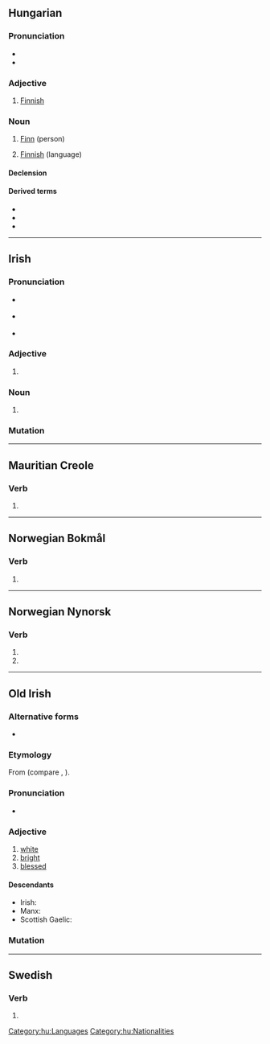 {{also|Finn|fínn}}
==Hungarian==

===Pronunciation===
* {{hu-IPA}}
* {{hyphenation|finn|lang=hu}}

===Adjective===
{{hu-adj|-}}

# [[Finnish]] {{gloss|of or relating to [[Finland]], its people or language}}

===Noun===
{{hu-noun|ek}}

# [[Finn]] (person)
# {{lb|hu|singular only}} [[Finnish]] (language)

====Declension====
{{hu-infl-nom|finne|e|esm_sg=1}}{{hu-pos-etek|finn|j|jei}}

====Derived terms====
* {{l|hu|Finnország}}
* {{l|hu|Finn Köztársaság}}
* {{l|hu|Finn-öböl}}

[[Category:hu:Languages]]
[[Category:hu:Nationalities]]

----

==Irish==

===Pronunciation===
* {{a|Waterford}} {{IPA|/fʲiːɲ/|lang=ga}}
* {{a|Cork|Kerry|Galway}} {{IPA|/fʲiːn̠ʲ/|lang=ga}}
* {{a|Mayo|Ulster}} {{IPA|/fʲɪn̠ʲ/|lang=ga}}

===Adjective===
{{head|ga|adjective form}}

# {{inflection of|fionn||voc|and|gen|m|s|;|{{lb|ga|archaic}}|dat|f|s|lang=ga}}

===Noun===
{{head|ga|noun form|g=m}}

# {{inflection of|fionn||gen|s|lang=ga}}

===Mutation===
{{ga-mut}}

----

==Mauritian Creole==

===Verb===
{{head|mfe|verb form}}

# {{mfe-short of|fini}}

----

==Norwegian Bokmål==

===Verb===
{{head|nb|verb form}}

# {{form of|imperative|finne|lang=nb}}

----

==Norwegian Nynorsk==

===Verb===
{{head|nn|verb form}}

# {{nn-verb-form of|present tense|finn}}
# {{nn-verb-form of|imperative|finn}}

----

==Old Irish==

===Alternative forms===
* {{l|sga|find}}

===Etymology===
From {{inh|sga|cel-pro|*windos||white}} (compare {{cog|cy|gwyn}}, {{cog|cel-gau|vindos}}).

===Pronunciation===
* {{IPA|/fʲin͈/|lang=sga}}

===Adjective===
{{sga-adj}}

# [[white]]
# [[bright]]
# [[blessed]]

====Descendants====
* Irish: {{l|ga|fionn}}
* Manx: {{l|gv|fynn}}
* Scottish Gaelic: {{l|gd|fionn}}

===Mutation===
{{sga-mutation|f|inn}}

----

==Swedish==

===Verb===
{{head|sv|verb form}}

# {{sv-verb-form-imp|finna}}